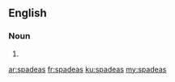 ==English==

===Noun===
{{head|en|noun plural form}}

# {{plural of|spadea|lang=en}}

[[ar:spadeas]]
[[fr:spadeas]]
[[ku:spadeas]]
[[my:spadeas]]